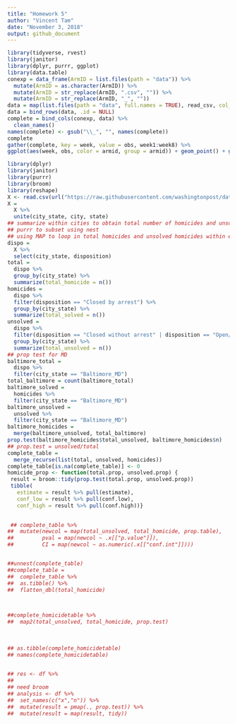 ```yaml
---
title: "Homework 5"
author: "Vincent Tam"
date: "November 3, 2018"
output: github_document
---
```


```r
library(tidyverse, rvest)
library(janitor)
library(dplyr, purrr, ggplot)
library(data.table)
conexp = data_frame(ArmID = list.files(path = "data")) %>%
  mutate(ArmID = as.character(ArmID)) %>%
  mutate(ArmID = str_replace(ArmID, ".csv", "")) %>%
  mutate(ArmID = str_replace(ArmID, "_", ""))
data = map(list.files(path = "data", full.names = TRUE), read_csv, col_names = TRUE) 
data = bind_rows(data, .id = NULL) 
complete = bind_cols(conexp, data) %>%
  clean_names() 
names(complete) <- gsub("\\_", "", names(complete))
complete
gather(complete, key = week, value = obs, week1:week8) %>%
ggplot(aes(week, obs, color = armid, group = armid)) + geom_point() + geom_line() + labs(title = "Control vs Experimental, Week 1-8", x = "Week", y = "Observations")
```
```r
library(dplyr)
library(janitor)
library(purrr)
library(broom)
library(reshape)
X <- read.csv(url("https://raw.githubusercontent.com/washingtonpost/data-homicides/master/homicide-data.csv"))
X = 
  X %>%
  unite(city_state, city, state)
## summarize within cities to obtain total number of homicides and unsolved homicides
## purrr to subset using nest
## using MAP to loop in total homicides and unsolved homicides within each unique city/state
dispo = 
  X %>%
  select(city_state, disposition) 
total =
  dispo %>%
  group_by(city_state) %>%
  summarize(total_homicide = n())
homicides =
  dispo %>%
  filter(disposition == "Closed by arrest") %>%
  group_by(city_state) %>%
  summarize(total_solved = n())
unsolved =
  dispo %>%
  filter(disposition == "Closed without arrest" | disposition == "Open/No arrest") %>%
  group_by(city_state) %>%
  summarize(total_unsolved = n())
## prop test for MD
baltimore_total =
  dispo %>%
  filter(city_state == "Baltimore_MD") 
total_baltimore = count(baltimore_total)
baltimore_solved =
  homicides %>%
  filter(city_state == "Baltimore_MD")
baltimore_unsolved = 
  unsolved %>%
  filter(city_state == "Baltimore_MD") 
baltimore_homicides = 
  merge(baltimore_unsolved, total_baltimore)
prop.test(baltimore_homicides$total_unsolved, baltimore_homicides$n)
## prop.test = unsolved/total
complete_table = 
  merge_recurse(list(total, unsolved, homicides)) 
complete_table[is.na(complete_table)] <- 0
homicide_prop <- function(total.prop, unsolved.prop) {
 result = broom::tidy(prop.test(total.prop, unsolved.prop))
 tibble(
   estimate = result %>% pull(estimate),
   conf_low = result %>% pull(conf.low), 
   conf_high = result %>% pull(conf.high))}
 

 ## complete_table %>%
##  mutate(newcol = map(total_unsolved, total_homicide, prop.table),
##         pval = map(newcol ~ .x[["p.value"]]), 
##         CI = map(newcol ~ as.numeric(.x[["conf.int"]])))


##unnest(complete_table)
##complete_table =
##  complete_table %>%
##  as.tibble() %>%
##  flatten_dbl(total_homicide)

  

##complete_homicidetable %>%
##  map2(total_unsolved, total_homicide, prop.test)
  
  
  
## as.tibble(complete_homicidetable)
## names(complete_homicidetable)

  
## res <- df %>%
##
## need broom
## analysis <- df %>%
##  set_names(c("x","n")) %>% 
##  mutate(result = pmap(., prop.test)) %>% 
##  mutate(result = map(result, tidy))
```


